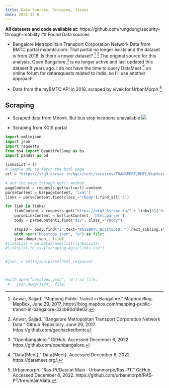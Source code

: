 ```yaml
---
title: Data Sources, Scraping, Issues
date: 2022-12-6
---
```


**All datasets and code available at:** https://github.com/rungdung/security-through-mobility
## Found Data sources

-   Bangalore Metropolitain Transport Corporation Network Data from BMTC portal mybmtc.com. That portal no longer exists and the dataset is from 2018. Is there a newer dataset? [^1] [^2] The original source for this analysis, Open Bangalore [^3] is no longer active and last updated this dataset 8 years ago. I do not have the time to query DataMeet [^4] an online forum for datarequests related to India, so I'll use another approach.

-   Data from the myBMTC API in 2018, scraped by vivek for UrbanMorph [^5]

## Scraping

-   Scraped data from Moovit. But bus stop locations unavailable
![](Areas/SMI/SA/security-through-mobility/assets/moovit_scraped.png)

- Scraping from KGIS portal

```python
import xmltojson
import json
import requests
from bs4 import BeautifulSoup as bs
import pandas as pd

linksList = []
# Sample URL to fetch the html page
url = "https://stg3.ksrsac.in/kgis/rest/services/TRANSPORT/BMTC/MapServer/0/query?where=1%3D1&text=&objectIds=&time=&geometry=&geometryType=esriGeometryPoint&inSR=&spatialRel=esriSpatialRelContains&relationParam=&outFields=&returnGeometry=true&returnTrueCurves=false&maxAllowableOffset=&geometryPrecision=&outSR=&returnIdsOnly=true&returnCountOnly=false&orderByFields=&groupByFieldsForStatistics=&outStatistics=&returnZ=false&returnM=false&gdbVersion=&returnDistinctValues=false&resultOffset=&resultRecordCount=&f=html"

# Get the page through get() method
pageContent = requests.get(url=url).content
parseContent = bs(pageContent, 'lxml')
links = parseContent.find(class_="rbody").find_all('a')

for link in links:
    linkContent = requests.get("https://stg3.ksrsac.in/" + links[6]['href']).content
    parseLinkContent = bs(linkContent, 'html.parser')
    body = parseContent1.find("div", class_="rbody")

    stopID = body.find("i",text="KGISBMTC_BusstopID: ").next_sibling.strip())
    with open("busstops.json", "a") as file:
    json.dump(json_, file)
#linksList = pd.DataFrame(list(linksList))
#linksList.to_csv("scraping-kgis/links.csv")


#json_ = xmltojson.parse(html_response)



#with open("busstops.json", "w") as file:
 #   json.dump(json_, file)
```

[^1]: Anwar, Sajjad. "Mapping Public Transit in Bangalore." Mapbox Blog. MapBox, June 29, 2017. https://blog.mapbox.com/mapping-public-transit-in-bangalore-32cb80d18e02.

[^2]: Anwar, Sajjad. "Bangalore Metropolitan Transport Corporation Network Data." Github Repository, June 29, 2017. https://github.com/geohacker/bmtc

[^3]: "Openbangalore." GitHub. Accessed December 6, 2022. https://github.com/openbangalore.

[^4]: "Data{Meet}." Data{Meet}. Accessed December 6, 2022. https://datameet.org/.

[^5]: Urbanmorph. "Ras-Pt/Data at Main · Urbanmorph/Ras-PT." GitHub. Accessed December 6, 2022. https://github.com/urbanmorph/RAS-PT/tree/main/data.


